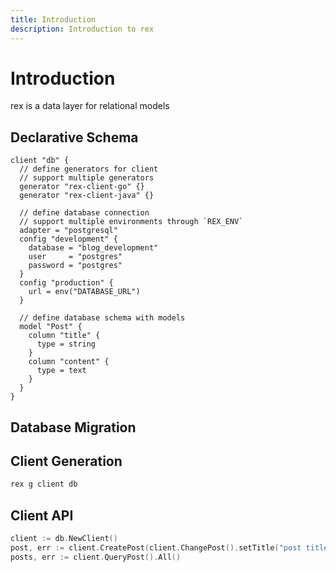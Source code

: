 ```yaml
---
title: Introduction
description: Introduction to rex
---
```



# Introduction

rex is a data layer for relational models

## Declarative Schema

```hcl title=rex.hcl
client "db" {
  // define generators for client
  // support multiple generators
  generator "rex-client-go" {}
  generator "rex-client-java" {}

  // define database connection
  // support multiple environments through `REX_ENV`
  adapter = "postgresql"
  config "development" {
    database = "blog_development"
    user     = "postgres"
    password = "postgres"
  }
  config "production" {
    url = env("DATABASE_URL")
  }

  // define database schema with models
  model "Post" {
    column "title" {
      type = string
    }
    column "content" {
      type = text
    }
  }
}
```

## Database Migration

## Client Generation

```sh
rex g client db
```

## Client API

<Tabs groupId="generator">
  <TabItem value="go" label="Go" default>

```go
client := db.NewClient()
post, err := client.CreatePost(client.ChangePost().setTitle("post title"))
posts, err := client.QueryPost().All()
```

  </TabItem>
  <TabItem value="java" label="Java">

  </TabItem>
  <TabItem value="typescript" label="TypeScript">

  </TabItem>
</Tabs>
